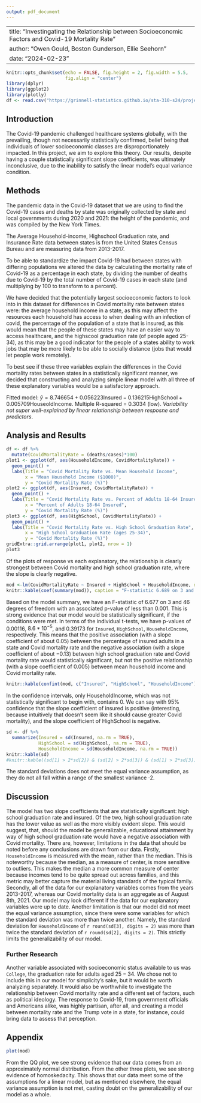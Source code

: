 ```yaml
---
output: pdf_document
---
```

---
title: "Investingating the Relationship between Socioeconomic Factors and Covid-19 Mortality Rate"
author: "Owen Gould, Boston Gunderson, Ellie Seehorn"
date: "2024-02-23"
---
\newpage 



```r
knitr::opts_chunk$set(echo = FALSE, fig.height = 2, fig.width = 5.5,
                      fig.align = "center")
library(dplyr)
library(ggplot2)
library(plotly)
df <- read.csv("https://grinnell-statistics.github.io/sta-310-s24/projects/USStates.csv")
```


\newpage
## Introduction
The Covid-19 pandemic challenged healthcare systems globally, with the prevailing, though not necessarily statistically confirmed, belief being that individuals of lower socioeconomic classes are disproportionately impacted. In this project, we aim to explore this theory. Our results, despite having a couple statistically significant slope coefficients, was ultimately inconclusive, due to the inability to satisfy the linear model's equal variance condition.

## Methods

The pandemic data in the Covid-19 dataset that we are using to find the Covid-19 cases and deaths by state was originally collected by state and local governments during 2020 and 2021: the height of the pandemic, and was compiled by the New York Times.

The Average Household-income, Highschool Graduation rate, and Insurance Rate data between states is from the United States Census Bureau and are measuring data from 2013-2017.

To be able to standardize the impact Covid-19 had between states with differing populations we altered the data by calculating the mortality rate of Covid-19 as a percentage in each state, by dividing the number of deaths due to Covid-19 by the total number of Covid-19 cases in each state (and multiplying by 100 to transform to a percent).

We have decided that the potentially largest socioeconomic factors to look into in this dataset for differences in Covid mortality rate between states were: the average household income in a state, as this may affect the resources each household has access to when dealing with an infection of covid, the percentage of the population of a state that is insured, as this would mean that the people of these states may have an easier way to access healthcare, and the highscool graduation rate (of people aged 25-34), as this may be a good indicator for the people of a states ability to work jobs that may be more likely to be able to socially distance (jobs that would let people work remotely). 

To best see if these three variables explain the differences in the Covid mortality rates between states in a statistically significant manner, we decided that constructing and analyzing simple linear model with all three of these explanatory variables would be a satisfactory approach.

Fitted model: $\hat{y}=8.746654 + 0.056223\text{Insured} -0.136215\text{HighSchool} + 0.005709\text{HouseoldIncome}$.
Multiple R-squared = $0.3034$ (low). 
*Variability not super well-explained by linear relationship between resposne and predictors*.

## Analysis and Results
```r
df <- df %>%
  mutate(CovidMortalityRate = (deaths/cases)*100)
plot1 <- ggplot(df, aes(HouseholdIncome, CovidMortalityRate)) +
  geom_point() +
  labs(Title = "Covid Mortality Rate vs. Mean Household Income",
       x = "Mean Household Income ($1000)",
       y = "Covid Mortality Rate (%)")
plot2 <- ggplot(df, aes(Insured, CovidMortalityRate)) +
  geom_point() +
  labs(Title = "Covid Mortality Rate vs. Percent of Adults 18-64 Insured",
       x = "Percent of Adults 18-64 Insured",
       y = "Covid Mortality Rate (%)")
plot3 <- ggplot(df, aes(HighSchool, CovidMortalityRate)) +
  geom_point() +
  labs(Title = "Covid Mortality Rate vs. High School Graduation Rate",
       x = "High School Graduation Rate (ages 25-34)",
       y = "Covid Mortality Rate (%)")
gridExtra::grid.arrange(plot1, plot2, nrow = 1)
plot3
```
Of the plots of response vs each explanatory, the relationship is clearly strongest between Covid mortality and high school graduation rate, where the slope is clearly negative.
```r
mod <-lm(CovidMortalityRate ~ Insured + HighSchool + HouseholdIncome, data=df)
knitr::kable(coef(summary(mod)), caption = "F-statistic 6.689 on 3 and 46 DF")

```
Based on the model summary, we have an F-statistic of 6.677 on 3 and 46 degrees of freedom with an associated p-value of less than 0.001. This is strong evidence that our model would be statistically significant, if the conditions were met.\ In terms of the individual t-tests, we have p-values of $0.00116$, $8.6*10^{-5}$, and $0.39173$ for `Insured`, `HighSchool`, `HouseholdIncome`, respectively. This means that the positive association (with a slope coefficient of about $0.05$) between the percentage of insured adults in a state and Covid mortality rate and the negative association (with a slope coefficient of about $-0.13$) between high school graduation rate and Covid mortality rate would statistically significant, but not the positive relationship (with a slope coefficient of $0.005$) between mean household income and Covid mortality rate.

```r
knitr::kable(confint(mod, c("Insured", "HighSchool", "HouseholdIncome"), level = 0.95))
```
In the confidence intervals, only HouseholdIncome, which was not statistically significant to begin with, contains 0. We can say with 95% confidence that the slope coefficient of insured is positive (interesting, because intuitively that doesn't seem like it should cause greater Covid mortality), and the slope coefficient of HighSchool is negative.

```r
sd <- df %>%
  summarize(Insured = sd(Insured, na.rm = TRUE),
            HighSchool = sd(HighSchool, na.rm = TRUE),
            HouseholdIncome = sd(HouseholdIncome, na.rm = TRUE))
knitr::kable(sd)
#knitr::kable((sd[1] > 2*sd[2]) & (sd[2] > 2*sd[3]) & (sd[1] > 2*sd[3]))
```
The standard deviations does not meet the equal variance assumption, as they do not all fall within a range of the smallest variance $\cdot 2$.

## Discussion
The model has two slope coefficients that are statistically significant: high school graduation rate and insured. Of the two, high school graduation rate has the lower value as well as the more visibly evident slope. This would suggest, that, should the model be generalizable, educational attainment by way of high school graduation rate would have a negative association with Covid mortality.
There are, however, limitations in the data that should be noted before any conclusions are drawn from our data. Firstly, `HouseholdIncome` is measured with the mean, rather than the median. This is noteworthy because the median, as a measure of center, is more sensitive to outliers. This makes the median a more common measure of center because incomes tend to be quite spread out across families, and this metric may better capture the material living standards of the typical family. Secondly, all of the data for our explanatory variables comes from the years 2013-2017, whereas our Covid mortality data is an aggregate as of August 8th, 2021. Our model may look different if the data for our explanatory variables were up to date. Another limitation is that our model did not meet the equal variance assumption, since there were some variables for which the standard deviation was more than twice another. Namely, the standard deviation for `HouseholdIncome` of `r round(sd[3], digits = 2)` was more than twice the standard deviation of `r round(sd[2], digits = 2)`. This strictly limits the generalizability of our model.

### Further Research
Another variable associated with socioeconomic status available to us was `College`, the graduation rate for adults aged $25-34$. We chose not to include this in our model for simplicity's sake, but it would be worth analyzing separately. It would also be worthwhile to investigate the relationship between Covid mortality rate and a different set of factors, such as political ideology. The response to Covid-19, from government officials and Americans alike, was highly partisan, after all, and creating a model between mortality rate and the Trump vote in a state, for instance, could bring data to assess that perception.

\newpage 

## Appendix
```r
plot(mod)
```

From the QQ plot, we see strong evidence that our data comes from an approximately normal distribution. From the other three plots, we see strong evidence of homoskedacity. This shows that our data meet some of the assumptions for a linear model, but as mentioned elsewhere, the equal variance assumption is not met, casting doubt on the generalizability of our model as a whole.
